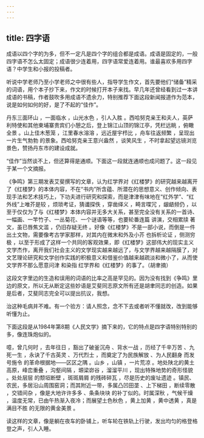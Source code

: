 ```yaml
---
---
---
```

title: 四字语
---




成语以四个字的为多，但不一定凡是四个字的组合都是成语。成语是固定的，一般四字语不怎么太固定；成语很少连着用，四字语常爱连着用。谁最喜欢多用四字语？中学生和小报的投稿者。

听说中学老师乃至小学老师之中很有些人，指导学生作文，首先要他们“储备”精采的词语，用个本子抄下来，作文的时候打开本子来找。早几年还曾经看到过一本讲成语的书稿，作者鼓吹多用成语不遗余力，特别推荐下面这段新闻报道作为范本，说是如何如何的好，是了不起的“佳作”。

丹东三面环山 ，一面临水 ，山光水色 ，引人入胜 。西哈努克亲王和夫人，英萨利特使和其他柬埔寨贵宾们小憩之后，登上锦江山顶的锦江亭，凭栏远眺 ，俯瞰全景 。山上佳木葱笼 ，江里春水溶溶 ，远近屋宇栉比 ，舟车往返频繁 ，呈现出一片生气勃勃 的景象。西哈努克亲王意兴盎然 ，谈笑风生 ，不时拿起望远镜浏览景色，赞扬丹东市的建设成就。

“佳作”当然谈不上，但还算得是通顺。下面这一段就连通顺也成问题了。这一段见于某一个文摘报。

《争鸣》第三期发表艾斐撰写的文章，认为红学界对《红楼梦》的研究越来越离开了《红楼梦》的本体内容，不在“书内”所含蕴、所潜在的思想意义、创作倾向、表现手法和艺术技巧上，下功夫进行研究和探索，而是津津有味地在“红外学”、“红外线”上唯芥是较 ，烦琐考证，猜谶探佚 ，穿凿绎义 ，畸言喋冗 ，龈龉频仍 ，以至于仅仅为了与《红楼梦》本体内容并无多大关系，甚至完全没有关系的一首诗、一幅画、一竿竹子、一丛菊花、一个谜语等等，也要轮番连篇 讲演，交相累牍 著文，虽已唇焦文滥 ，仍旧存疑无终 。好像《红楼梦》不是一部小说，而倒是一件出土文物，需要像考古学家那样，对其内在微末和外及小芥 也拆析论证 ，侧测穷极 ，以至于形成了这样一个共同的客观效果，即《红楼梦》这部伟大的现实主义文学杰作，离开我们社会主义的文学现实越来越远了，与文学界越来越隔膜了，对文艺理论研究和文学创作实践的积极意义和借鉴价值越来越疏淡和微小了，从而使文学界不那么愿意问津 和染指 红学界和《红楼梦》的事了。（胡聿摘）

这段文字里边的生造和误用的词语的比率之高是罕见的。因为没有找到《争鸣》里边的原文，所以无从断定这些妙语是艾斐同志原文所有还是胡聿同志的创造。如果是后者，艾斐同志完全可以提出抗议，我想。

治这种毛病并不难。有一个验方：请人照念，念不下去或者听不懂就改，改到能够听懂为止。

下面这段是从1984年第8期《人民文学》摘下来的，它的特点是四字语特别特别的多，像连珠炮似的。

噫，曾几何时 ，去年往日 ，豁出了破釜沉舟 、背水一战 ，历经了千辛万苦 、九死一生 ，永诀了千古英灵 、万代烈士 ，而奠定了为民族解放 、为人民翻身 而发号施令 的革命根据地——区区之隅 。山乡 ，山镇 ，一片荒凉 。地处陕北的黄土高原，峰峦重叠 ，沟壑间隔 ，塬梁峁谷 ，溜溜平川 ，现出特殊地势的奇形怪貌 。处处层层 的颓垣断壁 ，斑斑屑屑 的残砖碎瓦 ，尽是历史的废址遗迹 。镇民、农民，多居沿山周围窑洞；而其附近一带，多属凸凹田垄 、上下梯田 ，断续零散 ，交错间杂 ，像是大地许许多多 、条条块块 的补丁似的。时属深秋 ，气候干燥 ，温度无常，已由午热渐入夜冷；而展望土色秋色 ，黄上加黄 ，黄中透黄 ，真是满目不胜 的无限的黄金美景 。

读这样的文章，像是躺在夜车的卧铺上，听车轮在铁轨上行驶，发出均匀的格登格登之声，引人入睡。